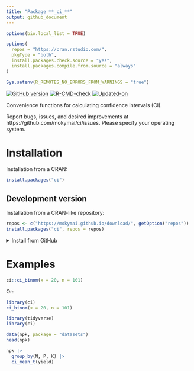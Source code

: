 ```yaml
---
title: "Package **_ci_**"
output: github_document
---
```


<!-- README.md is generated from README.Rmd. Please edit that file -->

```r
options(bio.local_list = TRUE)

options(
  repos = "https://cran.rstudio.com/",
  pkgType = "both",
  install.packages.check.source = "yes",
  install.packages.compile.from.source = "always"
)

Sys.setenv(R_REMOTES_NO_ERRORS_FROM_WARNINGS = "true")
```


<!-- badges: start -->
[![GitHub version](https://img.shields.io/badge/GitHub-`r packageVersion("ci")`-brightgreen.svg)](https://github.com/mokymai/ci)
[![R-CMD-check](https://github.com/mokymai/ci/workflows/R-CMD-check/badge.svg)](https://github.com/mokymai/ci/actions)
[![Updated-on](https://img.shields.io/badge/Updated%20on-`r gsub('-', '--', Sys.Date())`-yellowgreen.svg)](/commits/master)
<!-- badges: end -->



Convenience functions for calculating confidence intervals (CI).


Report bugs, issues, and desired improvements at https://github.com/mokymai/ci/issues.
Please specify your operating system.


# Installation

Installation from a CRAN:
```r
install.packages("ci")
```

## Development version

Installation from a CRAN-like repository:

```r
repos <- c("https://mokymai.github.io/download/", getOption("repos"))
install.packages("ci", repos = repos)
```


<details>
<summary>Install from GitHub</summary>

Install from GitHub:

```r
if (!require(remotes)) install.packages("remotes")
remotes::install_github("mokymai/ci", dependencies = TRUE)
```

Note! To install from GitHub on Windows, you need the RTools.

</details>


# Examples

```r
ci::ci_binom(x = 20, n = 101)
```
Or:
```r
library(ci)
ci_binom(x = 20, n = 101)
```


```r
library(tidyverse)
library(ci)

data(npk, package = "datasets")
head(npk)

npk |>
  group_by(N, P, K) |> 
  ci_mean_t(yield)
```
